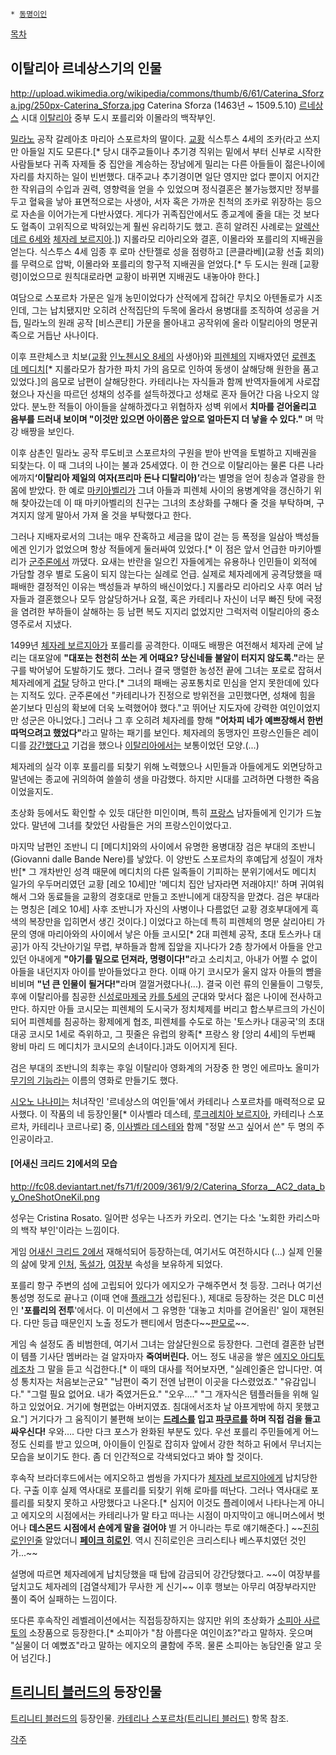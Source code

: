  * [[동명이인]]

[[목차]]

== 이탈리아 르네상스기의 인물 ==
http://upload.wikimedia.org/wikipedia/commons/thumb/6/61/Caterina_Sforza.jpg/250px-Caterina_Sforza.jpg
Caterina Sforza (1463년  ~ 1509.5.10)
[[르네상스]] 시대  [[이탈리아]] 중부 도시 포를리와 이몰라의 백작부인. 

[[밀라노]] 공작 갈레아초 마리아 스포르차의 딸이다. [[교황]] 식스투스 4세의 조카(라고 쓰지만 아들일 지도 모른다.[* 당시 대주교들이나 추기경 직위는 밑에서 부터 신부로 시작한 사람들보다 귀족 자제들 중 집안을 계승하는 장남에게 밀리는 다른 아들들이 젊은나이에 자리를 차지하는 일이 빈번했다. 대주교나 추기경이면 일단 영지만 없다 뿐이지 어지간한 작위급의 수입과 권력, 영향력을 얻을 수 있었으며 정식결혼은 불가능했지만 정부를 두고 혈육을 낳아 표면적으로는 사생아, 서자 혹은 가까운 친척의 조카로 위장하는 등으로 자손을 이어가는게 다반사였다. 게다가 귀족집안에서도 종교계에 줄을 대는 것 보다도 혈족이 고위직으로 박혀있는게 훨씬 유리하기도 했고. 흔히 알려진 사례로는 [[알렉산데르 6세]]와 [[체자레 보르지아]].]) 지롤라모 리아리오와 결혼, 이몰라와 포를리의 지배권을 얻는다. 식스투스 4세 임종 후 로마 산탄젤로 성을 점령하고 [콘클라베](교황 선출 회의)를 무력으로 압박, 이몰라와 포를리의 항구적 지배권을 얻었다.[* 두 도시는 원래 [교황령]이었으므로 원칙대로라면 교황이 바뀌면 지배권도 내놓아야 한다.]

여담으로 스포르차 가문은 일개 농민이었다가 산적에게 잡혀간 무치오 아텐돌로가 시조인데, 그는 납치됐지만 오히려 산적집단의 두목에 올라서 용병대를 조직하여 성공을 거듭, 밀라노의 원래 공작 [비스콘티] 가문을 몰아내고 공작위에 올라 이탈리아의 명문귀족으로 거듭난 사나이다. 

이후 프란체스코 치보([[교황]] [[인노첸시오 8세]]의 사생아)와 [[피렌체]]의 지배자였던 [[로렌초 데 메디치]][* 지롤라모가 참가한 파치 가의 음모로 인하여 동생이 살해당해 원한을 품고 있었다.]의 음모로 남편이 살해당한다. 카테리나는 자식들과 함께 반역자들에게 사로잡혔으나 자신을 따르던 성채의 성주를 설득하겠다고 성채로 혼자 들어간 다음 나오지 않았다. 분노한 적들이 아이들을 살해하겠다고 위협하자 성벽 위에서 '''치마를 걷어올리고 음부를 드러내 보이며 "이것만 있으면 아이쯤은 앞으로 얼마든지 더 낳을 수 있다." ''' 며 막강 배짱을 보인다.

이후 삼촌인 밀라노 공작 루도비코 스포르차의 구원을 받아 반역을 토벌하고 지배권을 되찾는다. 이 때 그녀의 나이는 불과 25세였다. 이 한 건으로 이탈리아는 물론 다른 나라에까지''' ‘이탈리아 제일의 여자(프리마 돈나 디탈리아)’'''라는 별명을 얻어 칭송과 열광을 한몸에 받았다. 한 예로 [[마키아벨리]]가 그녀 아들과 피렌체 사이의 용병계약을 갱신하기 위해 찾아갔는데 이 때 마키아벨리의 친구는 그녀의 초상화를 구해다 줄 것을 부탁하며, 구겨지지 않게 말아서 가져 올 것을 부탁했다고 한다. 

그러나 지배자로서의 그녀는 매우 잔혹하고 세금을 많이 걷는 등 폭정을 일삼아 백성들에겐 인기가 없었으며 항상 적들에게 둘러싸여 있었다.[* 이 점은 앞서 언급한 마키아벨리가 [[군주론]]에서 까댔다. 요새는 반란을 일으킨 자들에게는 유용하나 인민들이 외적에 가담할 경우 별로 도움이 되지 않는다는 실례로 언급. 실제로 체자레에게 공격당했을 때 패배한 결정적인 이유는 백성들과 부하의 배신이었다.] 지롤라모 리아리오 사후 여러 남자들과 결혼했으나 모두 암살당하거나 요절, 혹은 카테리나 자신이 너무 빠진 탓에 국정을 염려한 부하들이 살해하는 등 남편 복도 지지리 없었지만 그럭저럭 이탈리아의 중소영주로서 지냈다. 

1499년 [[체자레 보르지아]]가 포를리를 공격한다. 이때도 배짱은 여전해서 체자레 군에 날리는 대포알에 '''"대포는 천천히 쏘는 게 어때요? 당신네들 불알이 터지지 않도록."'''라는 문구를 박어넣어 도발하기도 했다. 그러나 결국 맹렬한 농성전 끝에 그녀는 포로로 잡혀서 체자레에게 [[겁탈]] 당하고 만다.[* 그녀의 패배는 공포통치로 민심을 얻지 못한데에 있다는 지적도 있다. 군주론에선 "카테리나가 진정으로 방위전을 고민했다면, 성채에 힘을 쏟기보다 민심의 확보에 더욱 노력했어야 했다."고 뛰어난 지도자에 강력한 여인이었지만 성군은 아니었다.] 그러나 그 후 오히려 체자레를 향해 '''"어차피 네가 예쁘장해서 한번 따먹으려고 했었다"'''라고 말하는 패기를 보인다. 체자레의 동맹자인 프랑스인들은 레이디를 [[강간]]했다고 기겁을 했으나 [[이탈리아]]에서는 보통이었던 모양.(...)

체자레의 실각 이후 포를리를 되찾기 위해 노력했으나 시민들과 아들에게도 외면당하고 말년에는 종교에 귀의하여 쓸쓸히 생을 마감했다. 하지만 시대를 고려하면 다행한 죽음이었을지도.  

초상화 등에서도 확인할 수 있듯 대단한 미인이며, 특히 [[프랑스]] 남자들에게 인기가 드높았다. 말년에 그녀를 찾았던 사람들은 거의 프랑스인이었다고.

마지막 남편인 조반니 디 [메디치]와의 사이에서 유명한 용병대장 검은 부대의 조반니(Giovanni dalle Bande Nere)를 낳았다. 이 양반도 스포르차의 후예답게 성질이 개차반[* 그 개차반인 성격 때문에 메디치의 다른 일족들이 기피하는 분위기에서도 메디치 일가의 우두머리였던 교황 [레오 10세]만 '메디치 집안 남자라면 저래야지!' 하며 귀여워해서 그와 동료들을 교황의 경호대로 만들고 조반니에게 대장직을 맏겼다. 검은 부대라는 명칭은 [레오 10세] 사후 조반니가 자신의 사병이나 다름없던 교황 경호부대에게 흑색의 복장만을 입히면서 생긴 것이다.] 이었다고 하는데 특히 피렌체의 명문 살리아티 가문의 영애 마리아와의 사이에서 낳은 아들 코시모[* 2대 피렌체 공작, 초대 토스카나 대공]가 아직 갓난아기일 무렵, 부하들과 함께 집앞을 지나다가 2층 창가에서 아들을 안고 있던 아내에게 '''"아기를 밑으로 던져라, 명령이다!"'''라고 소리치고, 아내가 어쩔 수 없이 아들을 내던지자 아이를 받아들었다고 한다. 이때 아기 코시모가 울지 않자 아들의 뺨을 비비며 '''"넌 큰 인물이 될거다!"'''라며 껄껄거렸다나(...). 결국 이런 류의 인물들이 그렇듯, 후에 이탈리아를 침공한 [[신성로마제국]] [[카를 5세]]의 군대와 맞서다 젊은 나이에 전사하고 만다. 하지만 아들 코시모는 피렌체의 도시국가 정치체제를 버리고 합스부르크의 가신이 되어 피렌체를 침공하는 황제에게 협조, 피렌체를 수도로 하는 '토스카나 대공국'의 초대 대공 코시모 1세로 즉위하고, 그 핏줄은 유럽의 왕족[* 프랑스 왕 [앙리 4세]의 두번째 왕비 마리 드 메디치가 코시모의 손녀이다.]과도 이어지게 된다. 

검은 부대의 조반니의 최후는 후일 이탈리아 영화계의 거장중 한 명인 에르마노 올미가 [[무기의 기능]]라는 이름의 영화로 만들기도 했다.

[[시오노 나나미]]는 처녀작인 '르네상스의 여인들'에서 카테리나 스포르차를 매력적으로 묘사했다. 이 작품의 네 등장인물[* 이사벨라 데스테, [[루크레치아 보르지아]], 카테리나 스포르차, 카테리나 코르나로] 중, [[이사벨라 데스테]]와 함께 "정말 쓰고 싶어서 쓴" 두 명의 주인공이라고.

==== [어새신 크리드 2]에서의 모습 ====
http://fc08.deviantart.net/fs71/f/2009/361/9/2/Caterina_Sforza__AC2_data_by_OneShotOneKil.png

성우는 Cristina Rosato. 일어판 성우는 나즈카 카오리. 연기는 다소 '노회한 카리스마의 백작 부인'이라는 느낌이다.

게임 [[어새신 크리드 2]]에서 재해석되어 등장하는데, 여기서도 여전하시다 (...) 실제 인물의 삶에 맞게 [[인처]], [[독설가]], [[여장부]] 속성을 보유하게 되었다. 

포를리 항구 주변의 섬에 고립되어 있다가 에지오가 구해주면서 첫 등장. 그러나 여기선 통성명 정도로 끝나고 (이때 연애 [[플래그]]가 성립된다.), 제대로 등장하는 것은 DLC 미션인 ''''포를리의 전투''''에서다. 이 미션에서 그 유명한 '대놓고 치마를 걷어올린' 일이 재현된다. 다만 등급 때문인지 노출 정도가 팬티에서 멈춘다~~[[판모로]]~~.

게임 속 설정도 좀 비범한데, 여기서 그녀는 암살단원으로 등장한다. 그런데 결혼한 남편이 템플 기사단 멤버라는 걸 알자마자 '''죽여버린다.''' 어느 정도 내공을 쌓은 [[에지오 아디토레]]조차 그 말을 듣고 식겁한다.[* 이 때의 대사를 적어보자면, "실례인줄은 압니다만. 여성 통치자는 처음보는군요" "남편이 죽기 전엔 남편이 이곳을 다스렸었죠." "유감입니다." "그럴 필요 없어요. 내가 죽였거든요." "오우...." "그 개자식은 템플러들을 위해 일하고 있었어요. 거기에 형편없는 아버지였죠. 침대에서조차 날 아프게밖에 하지 못했고요."] 거기다가 그 움직이기 불편해 보이는 '''[[드레스]]를 입고 [[파쿠르]]를 하며 직접 검을 들고 싸우신다!''' 우와….
다만 다크 포스가 완화된 부분도 있다. 우선 포를리 주민들에게 어느정도 신뢰를 받고 있으며, 아이들이 인질로 잡히자 앞에서 강한 척하고 뒤에서 무너지는 모습을 보이기도 한다. 좀 더 인간적으로 각색되었다고 봐야 할 것이다.

후속작 브라더후드에서는 에지오하고 썸씽을 가지다가 [[체자레 보르지아]]에게 납치당한다. 구출 이후 실제 역사대로 포를리를 되찾기 위해 로마를 떠난다. 그러나 역사대로 포를리를 되찾지 못하고 사망했다고 나온다.[* 심지어 이것도 플레이에서 나타나는게 아니고 에지오의 시점에서는 카테리나가 말 타고 떠나는 시점이 마지막이고 애니머스에서 벗어나 '''데스몬드 시점에서 숀에게 말을 걸어야''' 별 거 아니라는 투로 얘기해준다.] ~~[[진히로인]]인줄 알았더니 '''[[페이크 히로인]]'''. 역시 진히로인은 크리스티나 베스푸치였던 것인가...~~

설명에 따르면 체자레에게 납치당했을 때 탑에 감금되어 강간당했다고. ~~이 여장부를 덮치고도 체자레의 [검열삭제]가 무사한 게 신기~~ 이후 행보는 아무리 여장부라지만 풀이 죽어 실패하는 느낌이다.

또다른 후속작인 레벨레이션에서는 직접등장하지는 않지만 위의 초상화가 [[소피아 사르토]]의 소장품으로 등장한다.[* 소피아가 "참 아름다운 여인이죠?"라고 말하자. 웃으며 "실물이 더 예뻤죠"라고 말하는 에지오의 쿨함에 주목. 물론 소피아는 농담인줄 알고 웃어 넘긴다.]

== [[트리니티 블러드]]의 등장인물 ==
[[트리니티 블러드]]의 등장인물. [[카테리나 스포르차(트리니티 블러드)]] 항목 참조.

[[각주]]
